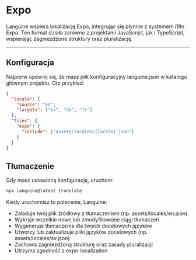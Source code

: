 # Expo

Languine wspiera lokalizację Expo, integrując się płynnie z systemem i18n Expo. Ten format działa zarówno z projektami JavaScript, jak i TypeScript, wspierając zagnieżdżone struktury oraz pluralizację.

---

## Konfiguracja

Najpierw upewnij się, że masz plik konfiguracyjny languine.json w katalogu głównym projektu. Oto przykład:

```json
{
  "locale": {
    "source": "en",
    "targets": ["sv", "de", "fr"]
  },
  "files": {
    "expo": {
      "include": ["assets/locales/[locale].json"]
    }
  }
}
```

## Tłumaczenie

Gdy masz ustawioną konfigurację, uruchom:

```bash
npx languine@latest translate
```

Kiedy uruchomisz to polecenie, Languine:

- Załaduje twój plik źródłowy z tłumaczeniem (np. assets/locales/en.json)
- Wykryje wszelkie nowe lub zmodyfikowane ciągi tłumaczeń
- Wygeneruje tłumaczenia dla twoich docelowych języków
- Utworzy lub zaktualizuje pliki języków docelowych (np. assets/locales/sv.json)
- Zachowa zagnieżdżoną strukturę oraz zasady pluralizacji
- Utrzyma zgodność z expo-localization
